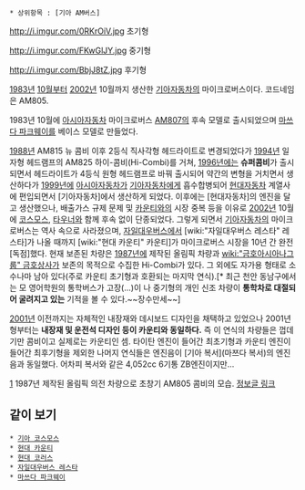  * 상위항목 : [기아 AM버스]

http://i.imgur.com/0RKrOiV.jpg
초기형

http://i.imgur.com/FKwGlJY.jpg
중기형

http://i.imgur.com/BbjJ8tZ.jpg
후기형

[[1983년]] [[10월]]부터 [[2002년]] 10월까지 생산한 [[기아자동차]]의 마이크로버스이다. 코드네임은 AM805.

1983년 10월에 [[아시아자동차]] 마이크로버스 [[아시아 AM버스|AM807]]의 후속 모델로 출시되었으며 [[마쓰다 파크웨이]]를 베이스 모델로 만들었다. 

[[1988년]] AM815 뉴 콤비 이후 2등식 직사각형 헤드라이트로 변경되었다가 [[1994년]] 일자형 헤드램프의 AM825 하이-콤비(Hi-Combi)를 거쳐, [[1996년]]에는 '''슈퍼콤비'''가 출시되면서 헤드라이트가 4등식 원형 헤드램프로 바꿔 출시되어 약간의 변형을 거치면서 생산하다가 [[1999년]]에 [[아시아자동차]]가 [[기아자동차]]에게 흡수합병되어 [[현대자동차]] 계열사에 편입되면서 [기아자동차]에서 생산하게 되었다. 이후에는 [현대자동차]의 엔진을 달고 생산했으나, 배출가스 규제 문제 및 [[현대 카운티|카운티]]와의 시장 중복 등을 이유로 [[2002년]] 10월에 [[기아 코스모스|코스모스]], [[기아 타우너|타우너]]와 함께 후속 없이 단종되었다. 그렇게 되면서 [[기아자동차]]의 마이크로버스는 역사 속으로 사라졌으며, [[자일대우버스]]에서 [wiki:"자일대우버스 레스타" 레스타]가 나올 때까지 [wiki:"현대 카운티" 카운티]가 마이크로버스 시장을 10년 간 완전 [독점]했다. 현재 보존된 차량은 [[1987년]]에 제작된 올림픽 차량과 [[wiki:"금호아시아나그룹" 금호상사]]가 보존의 목적으로 수집한 Hi-Combi가 있다. 그 외에도 자가용 형태로 소수나마 남아 있다(주로 카운티 초기형과 호환되는 마지막 연식).[* 최근 천안 동남구에서는 모 영어학원의  통학버스가 고장(...)이 나 중기형의 개인 신조 차량이 '''통학차로 대절되어 굴려지고 있는''' 기적을 볼 수 있다.~~장수만세~~]

[[2001년]] 이전까지는 자체적인 내장재와 데시보드 디자인을 채택하고 있었으나 2001년형부터는 '''내장재 및 운전석 디자인 등이 카운티와 동일하다.''' 즉 이 연식의 차량들은 껍데기만 콤비이고 실제로는 카운티인 셈. 타이탄 엔진이 들어간 최초기형과 카운티 엔진이 들어간 최후기형을 제외한 나머지 연식들은 엔진음이 [기아 복서](마쯔다 복서)의 엔진음과 동일했다. 어차피 복서와 같은 4,052cc 6기통 ZB엔진이지만...

[attachment:/Asia_Motors_combie.jpg]
1987년 제작된 올림픽 의전 차량으로 초창기 AM805 콤비의 모습. [http://blog.naver.com/PostView.nhn?blogId=bluea929&logNo=30136157412 정보글 링크]

== 같이 보기 ==
 * [[기아 코스모스]]
 * [[현대 카운티]]
 * [[현대 코러스]]
 * [[자일대우버스 레스타]]
 * [[마쓰다 파크웨이]]
